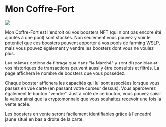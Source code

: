 # Mon Coffre-Fort
![](/docs/image3.png)

Mon Coffre-Fort est l'endroit où vos boosters NFT (qui n'ont pas encore été ajoutés à une pool) sont stockés. Non seulement vous pouvez y voir le potentiel que ces boosters peuvent apporter à vos pools de farming WSLP, mais vous pouvez également y vendre les boosters dont vous ne voulez plus.

Les mêmes options de filtrage que dans "le Marché" y sont disponibles et vos historiques de transactions peuvent aussi y être consultés et filtrés. La page affichera le nombre de boosters que vous possèdez. 

Chaque booster affichera les capacités qui lui sont associées lorsque vous passez en vue carte (en passant votre curseur dessus). Vous apercevrez également le bouton "vendre". Just à côté de ce bouton, vous pouvez saisir la valeur ainsi que la cryptomonnaie que vous souhaitez recevoir une fois la vente actée. 

Les boosters en vente seront facilement identifiables grâce à l'encadré jaune situé en bas a droite de la carte.

